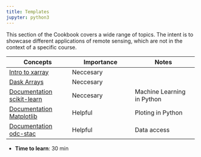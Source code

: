 ```yaml
---
title: Templates
jupyter: python3
---
```


This section of the Cookbook covers a wide range of topics. The intent is to
showcase different applications of remote sensing, which are not in the context
of a specific course.

| Concepts | Importance | Notes |
|---|---|---|
| [Intro to xarray](https://foundations.projectpythia.org/core/xarray/xarray-intro.html) | Neccesary | |
| [Dask Arrays](https://foundations.projectpythia.org/core/xarray/dask-arrays-xarray.html)| Neccesary| |
| [Documentation scikit-learn](https://scikit-learn.org/stable/)|Neccesary|Machine Learning in Python|
| [Documentation Matplotlib](https://matplotlib.org/stable/users/explain/quick_start.html)|Helpful|Ploting in Python|
| [Documentation odc-stac](https://odc-stac.readthedocs.io/en/latest/)|Helpful|Data access|

- **Time to learn**: 30 min
